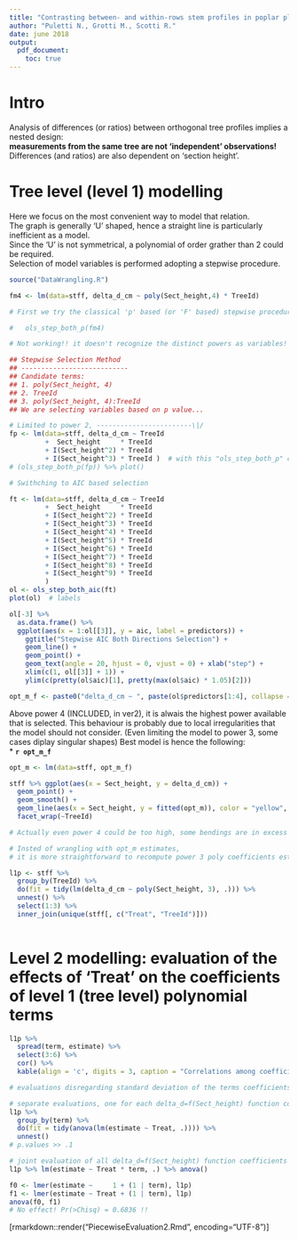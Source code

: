 ```yaml
---
title: "Contrasting between- and within-rows stem profiles in poplar plantations - Modelling tree and 'Treat' effect - Piecewise approach"
author: "Puletti N., Grotti M., Scotti R."
date: june 2018
output:
  pdf_document:
    toc: true
---
```


# Intro
Analysis of differences (or ratios) between orthogonal tree profiles implies a nested design:  
 __measurements from the same tree are not 'independent' observations!__  
Differences (and ratios) are also dependent on 'section height'.  

# Tree level (level 1) modelling
Here we focus on the most convenient way to model that relation.  
The graph is generally 'U' shaped, hence a straight line is particularly inefficient as a model.  
Since the 'U' is not symmetrical, a polynomial of order grather than 2 could be required.  
Selection of model variables is performed adopting a stepwise procedure.  

```r
source("DataWrangling.R")

fm4 <- lm(data=stff, delta_d_cm ~ poly(Sect_height,4) * TreeId)

# First we try the classical 'p' based (or 'F' based) stepwise procedure (pent = 0.1, prem = 0.3)  

#   ols_step_both_p(fm4)

# Not working!! it doesn't recognize the distinct powers as variables!

## Stepwise Selection Method   
## ---------------------------
## Candidate terms: 
## 1. poly(Sect_height, 4) 
## 2. TreeId 
## 3. poly(Sect_height, 4):TreeId 
## We are selecting variables based on p value...

# Limited to power 2, ------------------------\|/
fp <- lm(data=stff, delta_d_cm ~ TreeId 
         +  Sect_height     * TreeId
         + I(Sect_height^2) * TreeId 
         + I(Sect_height^3) * TreeId )  # with this "ols_step_both_p" crashes
# (ols_step_both_p(fp)) %>% plot()

# Swithching to AIC based selection

ft <- lm(data=stff, delta_d_cm ~ TreeId 
         +  Sect_height     * TreeId
         + I(Sect_height^2) * TreeId 
         + I(Sect_height^3) * TreeId 
         + I(Sect_height^4) * TreeId 
         + I(Sect_height^5) * TreeId 
         + I(Sect_height^6) * TreeId 
         + I(Sect_height^7) * TreeId 
         + I(Sect_height^8) * TreeId 
         + I(Sect_height^9) * TreeId 
         )
ol <- ols_step_both_aic(ft)
plot(ol)  # labels 

ol[-3] %>% 
  as.data.frame() %>% 
  ggplot(aes(x = 1:ol[[3]], y = aic, label = predictors)) +
    ggtitle("Stepwise AIC Both Directions Selection") +
    geom_line() + 
    geom_point() +
    geom_text(angle = 20, hjust = 0, vjust = 0) + xlab("step") +
    xlim(c(1, ol[[3]] + 1)) +
    ylim(c(pretty(ol$aic)[1], pretty(max(ol$aic) * 1.05)[2]))

opt_m_f <- paste0("delta_d_cm ~ ", paste(ol$predictors[1:4], collapse = " + "))

```

Above power 4 (INCLUDED, in ver2), it is alwais the highest power available that is selected.
This behaviour is probably due to local irregularities that the model should not consider. (Even limiting the model to power 3, some cases diplay singular shapes)
Best model is hence the following:   
*   __`r opt_m_f`__
```r

opt_m <- lm(data=stff, opt_m_f)

stff %>% ggplot(aes(x = Sect_height, y = delta_d_cm)) +
  geom_point() +
  geom_smooth() +
  geom_line(aes(x = Sect_height, y = fitted(opt_m)), color = "yellow", size = 1) + 
  facet_wrap(~TreeId)

# Actually even power 4 could be too high, some bendings are in excess

# Insted of wrangling with opt_m estimates,
# it is more straightforward to recompute power 3 poly coefficients estimates for each tree

l1p <- stff %>%
  group_by(TreeId) %>%
  do(fit = tidy(lm(delta_d_cm ~ poly(Sect_height, 3), .))) %>%
  unnest() %>%
  select(1:3) %>%
  inner_join(unique(stff[, c("Treat", "TreeId")]))
    
```

# Level 2 modelling: evaluation of the effects of 'Treat' on the coefficients of level 1 (tree level) polynomial terms 

```r

l1p %>%
  spread(term, estimate) %>%
  select(3:6) %>%
  cor() %>%
  kable(align = 'c', digits = 3, caption = "Correlations among coefficients")

# evaluations disregarding standard deviation of the terms coefficients

# separate evaluations, one for each delta_d=f(Sect_height) function coefficient
l1p %>%
  group_by(term) %>%
  do(fit = tidy(anova(lm(estimate ~ Treat, .)))) %>%
  unnest()
# p.values >> .1

# joint evaluation of all delta_d=f(Sect_height) function coefficients for each tree
l1p %>% lm(estimate ~ Treat * term, .) %>% anova()

f0 <- lmer(estimate ~     1 + (1 | term), l1p)
f1 <- lmer(estimate ~ Treat + (1 | term), l1p)
anova(f0, f1)
# No effect! Pr(>Chisq) = 0.6836 !!

```


[rmarkdown::render("PiecewiseEvaluation2.Rmd", encoding="UTF-8")]
